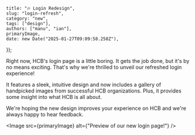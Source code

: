 
    title: "🔥 Login Redesign",
    slug: "login-refresh",
    category: "new",
    tags: ["design"],
    authors: ["manu", "ian"],
    primaryImage,
    date: new Date("2025-01-27T09:09:58.258Z"),
});


Right now, HCB's login page is a little boring. It gets the job done, but it's by no means exciting. That's why we're thrilled to unveil our refreshed login experience!

It features a sleek, intuitive design and now includes a gallery of handpicked images from successful HCB organizations. Plus, it provides some insight into what HCB is all about.

We're hoping the new design improves your experience on HCB and we're always happy to hear feedback.

<Image src={primaryImage} alt={"Preview of our new login page!"} />
